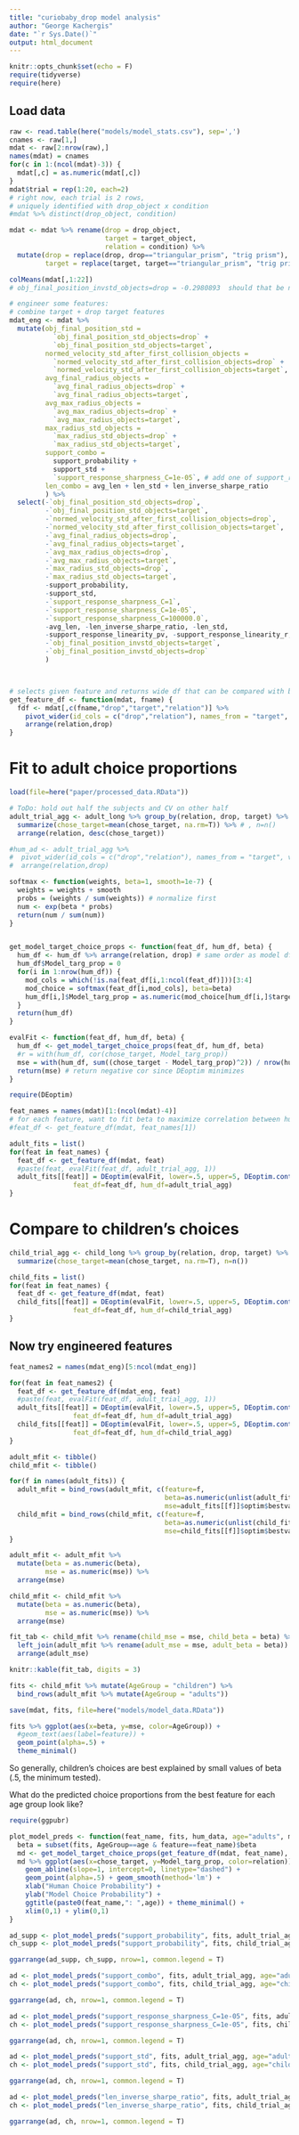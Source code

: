 ```yaml
---
title: "curiobaby_drop model analysis"
author: "George Kachergis"
date: "`r Sys.Date()`"
output: html_document
---
```


```r
knitr::opts_chunk$set(echo = F)
require(tidyverse)
require(here)
```

## Load data

```r
raw <- read.table(here("models/model_stats.csv"), sep=',')
cnames <- raw[1,]
mdat <- raw[2:nrow(raw),]
names(mdat) = cnames
for(c in 1:(ncol(mdat)-3)) {
  mdat[,c] = as.numeric(mdat[,c])
}
mdat$trial = rep(1:20, each=2)
# right now, each trial is 2 rows, 
# uniquely identified with drop_object x condition
#mdat %>% distinct(drop_object, condition)

mdat <- mdat %>% rename(drop = drop_object,
                        target = target_object,
                        relation = condition) %>%
  mutate(drop = replace(drop, drop=="triangular_prism", "trig prism"),
         target = replace(target, target=="triangular_prism", "trig prism"))

colMeans(mdat[,1:22])
# obj_final_position_invstd_objects=drop = -0.2980893  should that be negative?

# engineer some features: 
# combine target + drop target features
mdat_eng <- mdat %>%
  mutate(obj_final_position_std = 
           `obj_final_position_std_objects=drop` + 
           `obj_final_position_std_objects=target`,
         normed_velocity_std_after_first_collision_objects = 
           `normed_velocity_std_after_first_collision_objects=drop` + 
           `normed_velocity_std_after_first_collision_objects=target`,
         avg_final_radius_objects = 
           `avg_final_radius_objects=drop` + 
           `avg_final_radius_objects=target`,
         avg_max_radius_objects = 
           `avg_max_radius_objects=drop` + 
           `avg_max_radius_objects=target`,
         max_radius_std_objects = 
           `max_radius_std_objects=drop` + 
           `max_radius_std_objects=target`,
         support_combo = 
           support_probability + 
           support_std + 
           `support_response_sharpness_C=1e-05`, # add one of support_response_linearity_r or _pv ?
         len_combo = avg_len + len_std + len_inverse_sharpe_ratio
         ) %>%
  select(-`obj_final_position_std_objects=drop`, 
         -`obj_final_position_std_objects=target`,
         -`normed_velocity_std_after_first_collision_objects=drop`,
         -`normed_velocity_std_after_first_collision_objects=target`,
         -`avg_final_radius_objects=drop`,
         -`avg_final_radius_objects=target`,
         -`avg_max_radius_objects=drop`,
         -`avg_max_radius_objects=target`,
         -`max_radius_std_objects=drop`,
         -`max_radius_std_objects=target`,
         -support_probability, 
         -support_std,
         -`support_response_sharpness_C=1`,
         -`support_response_sharpness_C=1e-05`,
         -`support_response_sharpness_C=100000.0`,
         -avg_len, -len_inverse_sharpe_ratio, -len_std,
         -support_response_linearity_pv, -support_response_linearity_r,
         -`obj_final_position_invstd_objects=target`,
         -`obj_final_position_invstd_objects=drop`
         )



# selects given feature and returns wide df that can be compared with behavioral data
get_feature_df <- function(mdat, fname) {
  fdf <- mdat[,c(fname,"drop","target","relation")] %>%
    pivot_wider(id_cols = c("drop","relation"), names_from = "target", values_from = fname) %>%
    arrange(relation,drop)
}

```

# Fit to adult choice proportions

```r
load(file=here("paper/processed_data.RData")) 

# ToDo: hold out half the subjects and CV on other half
adult_trial_agg <- adult_long %>% group_by(relation, drop, target) %>% # alt, 
  summarize(chose_target=mean(chose_target, na.rm=T)) %>% # , n=n()
  arrange(relation, desc(chose_target))

#hum_ad <- adult_trial_agg %>%
#  pivot_wider(id_cols = c("drop","relation"), names_from = "target", values_from = chose_target) %>%
#  arrange(relation,drop)

softmax <- function(weights, beta=1, smooth=1e-7) {
  weights = weights + smooth
  probs = (weights / sum(weights)) # normalize first
  num <- exp(beta * probs)
  return(num / sum(num))
}


get_model_target_choice_props <- function(feat_df, hum_df, beta) {
  hum_df <- hum_df %>% arrange(relation, drop) # same order as model df
  hum_df$Model_targ_prop = 0
  for(i in 1:nrow(hum_df)) {
    mod_cols = which(!is.na(feat_df[i,1:ncol(feat_df)]))[3:4]
    mod_choice = softmax(feat_df[i,mod_cols], beta=beta)
    hum_df[i,]$Model_targ_prop = as.numeric(mod_choice[hum_df[i,]$target] / sum(mod_choice))
  }
  return(hum_df)
}

evalFit <- function(feat_df, hum_df, beta) {
  hum_df <- get_model_target_choice_props(feat_df, hum_df, beta)
  #r = with(hum_df, cor(chose_target, Model_targ_prop))
  mse = with(hum_df, sum((chose_target - Model_targ_prop)^2)) / nrow(hum_df)
  return(mse) # return negative cor since DEoptim minimizes
}

require(DEoptim)

feat_names = names(mdat)[1:(ncol(mdat)-4)]
# for each feature, want to fit beta to maximize correlation between human and model choices
#feat_df <- get_feature_df(mdat, feat_names[1])

adult_fits = list()
for(feat in feat_names) {
  feat_df <- get_feature_df(mdat, feat)
  #paste(feat, evalFit(feat_df, adult_trial_agg, 1))
  adult_fits[[feat]] = DEoptim(evalFit, lower=.5, upper=5, DEoptim.control(reltol=.001, NP=20, itermax=50), 
                feat_df=feat_df, hum_df=adult_trial_agg)
}
```



# Compare to children's choices

```r
child_trial_agg <- child_long %>% group_by(relation, drop, target) %>% # alt, 
  summarize(chose_target=mean(chose_target, na.rm=T), n=n())

child_fits = list()
for(feat in feat_names) {
  feat_df <- get_feature_df(mdat, feat)
  child_fits[[feat]] = DEoptim(evalFit, lower=.5, upper=5, DEoptim.control(reltol=.001, NP=20, itermax=50), 
                feat_df=feat_df, hum_df=child_trial_agg)
}
```

## Now try engineered features

```r
feat_names2 = names(mdat_eng)[5:ncol(mdat_eng)]

for(feat in feat_names2) {
  feat_df <- get_feature_df(mdat_eng, feat)
  #paste(feat, evalFit(feat_df, adult_trial_agg, 1))
  adult_fits[[feat]] = DEoptim(evalFit, lower=.5, upper=5, DEoptim.control(reltol=.001, NP=20, itermax=50), 
                feat_df=feat_df, hum_df=adult_trial_agg)
  child_fits[[feat]] = DEoptim(evalFit, lower=.5, upper=5, DEoptim.control(reltol=.001, NP=20, itermax=50), 
                feat_df=feat_df, hum_df=child_trial_agg)
}

```



```r
adult_mfit <- tibble()
child_mfit <- tibble()

for(f in names(adult_fits)) {
  adult_mfit = bind_rows(adult_mfit, c(feature=f, 
                                       beta=as.numeric(unlist(adult_fits[[f]]$optim$bestmem)), 
                                       mse=adult_fits[[f]]$optim$bestval))
  child_mfit = bind_rows(child_mfit, c(feature=f, 
                                       beta=as.numeric(unlist(child_fits[[f]]$optim$bestmem)), 
                                       mse=child_fits[[f]]$optim$bestval))
}

adult_mfit <- adult_mfit %>% 
  mutate(beta = as.numeric(beta),
         mse = as.numeric(mse)) %>%
  arrange(mse)

```

```r
child_mfit <- child_mfit %>% 
  mutate(beta = as.numeric(beta),
         mse = as.numeric(mse)) %>%
  arrange(mse)

fit_tab <- child_mfit %>% rename(child_mse = mse, child_beta = beta) %>%
  left_join(adult_mfit %>% rename(adult_mse = mse, adult_beta = beta)) %>% 
  arrange(adult_mse)

knitr::kable(fit_tab, digits = 3)
```



```r
fits <- child_mfit %>% mutate(AgeGroup = "children") %>% 
  bind_rows(adult_mfit %>% mutate(AgeGroup = "adults"))

save(mdat, fits, file=here("models/model_data.RData"))
```

```r
fits %>% ggplot(aes(x=beta, y=mse, color=AgeGroup)) +
  #geom_text(aes(label=feature)) + 
  geom_point(alpha=.5) +
  theme_minimal()
```
So generally, children's choices are best explained by small values of beta (.5, the minimum tested).


What do the predicted choice proportions from the best feature for each age group look like?

```r
require(ggpubr)

plot_model_preds <- function(feat_name, fits, hum_data, age="adults", mdat) {
  beta = subset(fits, AgeGroup==age & feature==feat_name)$beta
  md <- get_model_target_choice_props(get_feature_df(mdat, feat_name), hum_data, beta)
  md %>% ggplot(aes(x=chose_target, y=Model_targ_prop, color=relation)) +
    geom_abline(slope=1, intercept=0, linetype="dashed") +
    geom_point(alpha=.5) + geom_smooth(method='lm') + 
    xlab("Human Choice Probability") + 
    ylab("Model Choice Probability") +
    ggtitle(paste0(feat_name,": ",age)) + theme_minimal() + 
    xlim(0,1) + ylim(0,1)
}

ad_supp <- plot_model_preds("support_probability", fits, adult_trial_agg, age="adults", mdat)
ch_supp <- plot_model_preds("support_probability", fits, child_trial_agg, age="children", mdat)

ggarrange(ad_supp, ch_supp, nrow=1, common.legend = T)
```


```r
ad <- plot_model_preds("support_combo", fits, adult_trial_agg, age="adults", mdat_eng)
ch <- plot_model_preds("support_combo", fits, child_trial_agg, age="children", mdat_eng)

ggarrange(ad, ch, nrow=1, common.legend = T)
```

```r
ad <- plot_model_preds("support_response_sharpness_C=1e-05", fits, adult_trial_agg, age="adults", mdat)
ch <- plot_model_preds("support_response_sharpness_C=1e-05", fits, child_trial_agg, age="children", mdat)

ggarrange(ad, ch, nrow=1, common.legend = T)
```

```r
ad <- plot_model_preds("support_std", fits, adult_trial_agg, age="adults", mdat)
ch <- plot_model_preds("support_std", fits, child_trial_agg, age="children", mdat)

ggarrange(ad, ch, nrow=1, common.legend = T)
```

```r
ad <- plot_model_preds("len_inverse_sharpe_ratio", fits, adult_trial_agg, age="adults", mdat)
ch <- plot_model_preds("len_inverse_sharpe_ratio", fits, child_trial_agg, age="children", mdat)

ggarrange(ad, ch, nrow=1, common.legend = T)
```

